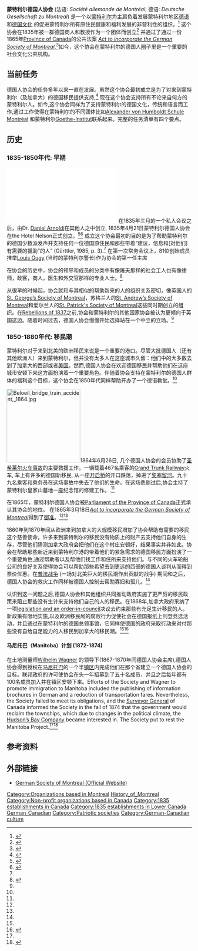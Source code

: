{{Infobox company
| name             = 蒙特利尔德国人协会
| logo             = <!-- 檔案不存在 File:Logo of the German Society of Montreal (EN).png ，可從英文維基百科取得 -->
| logo_caption     = 
| image            = 
| image_caption    = 
| native_name      = {{ubl|Société allemande de Montréal|Deutsche Gesellschaft zu Montreal}}
| type             = [[Nonprofit_corporation|Nonprofit corporation]], incorporated under the ''[[Act_to_incorporate_the_German_Society_of_Montreal|Act to incorporate the German Society of Montreal]], Statutes of the Province of Canada, Cap. LX (1865 Vict. 28)''
| industry         = 
| fate             = 
| predecessor      = 
| successor        = 
| foundation       = [[Montreal|Montreal]], [[Quebec|Quebec]], [[Canada|Canada]] ({{Start date|1835|04|21}});
| location_city    = Montreal, Quebec
| location_country = Canada
| key_people       = Dr. Gisela Steinle, President
| products         = 
| production       = 
| services         = 
| revenue          = 
| operating_income = 
| net_income       = 
| aum              = <!-- Only used with financial services companies -->
| assets           = 
| equity           = 
| owner            = 
| num_employees    = 
| parent           = 
| divisions        = 
| subsid           = {{ubl|Relief and Welfare Fund of the German Society of Montreal}}
| registration_id = [[Canada_Revenu_Agency|CRA]] BN 119115061RR0001
| homepage         = {{URL|germansociety.ca}}
| footnotes        = 
| intl             = 
| bodystyle        = 
}}

'''蒙特利尔德国人协会''' (法语: ''Société allemande de Montréal''; 德语: ''Deutsche Gesellschaft zu Montreal'') 是一个以[[蒙特利尔|蒙特利尔]]为主肩负着发展蒙特利尔地区[[德语|德语]]和[[德国文化|德国文化]] 的促进蒙特利尔所有原住民健康和福利发展的非营利性的组织。<ref name="bylaws">{{cite web|last=German Society of Montreal|title=By-Law N°1: A by-law relating generally to the conduct of the affairs of the German Society of Montreal|url=http://www.germansociety.ca/society/bylaws|work=German Society of Montreal|accessdate=8 April 2014|archiveurl=https://web.archive.org/web/20140408021356/http://www.germansociety.ca/society/bylaws|archivedate=2014-04-08|deadurl=yes}}</ref> 这个协会在1835年被一群德国商人和教授作为一个团体而创立<ref name="hist">{{cite web|last=German Society of Montreal|title=History|url=http://www.germansociety.ca/society/history|work=German Society of Montreal|accessdate=8 April 2014|archiveurl=https://web.archive.org/web/20140408022032/http://www.germansociety.ca/society/history|archivedate=2014-04-08|deadurl=yes}}</ref> 并通过了通过一份1865年[[Province_of_Canada|Province of Canada]]的公共法案 ''[[Act_to_incorporate_the_German_Society_of_Montreal|Act to incorporate the German Society of Montreal]]'',<ref name=Act>{{cite book|title=Statutes of the Province of Canada|year=1865|pages=147–148|accessdate=8 April 2014|archiveurl=https://web.archive.org/web/20140409002146/http://www.germansociety.ca/media/ActOfIncorporation.pdf#v=onepage&q&f=false|archivedate=2014-04-09|format=Book, digitized by Google|url=http://www.germansociety.ca/media/ActOfIncorporation.pdf|dead-url=no}}</ref>如今，这个协会在蒙特利尔的德国人圈子里是一个重要的社会文化公共机构。

==当前任务==
德国人协会的任务多年以来一直在发展。虽然这个协会最初成立是为了对来到蒙特利尔（及加拿大）的德国移民提供支持,<ref>{{cite book|last=Magocsi|first=Paul R.|title=Encyclopedia of Canada's Peoples|year=1990|publisher=University of Toronto Press|location=Toronto|isbn=978-0-8020-2938-6|page=601}}</ref> 现在这个协会支持所有不论来自何方的蒙特利尔人。如今,这个协会同样为了支持蒙特利尔的德国文化，传统和语言而工作,通过工作使得在蒙特利尔的不同团体比如[[Alexander_von_Humboldt_Schule_Montréal|Alexander von Humboldt Schule Montréal]] 和蒙特利尔[[Goethe-Institut|Goethe-Institut]]联系起来。完整的任务清单有四个要点。
{{Quote|text=3.1  To bring together the German community and any having an interest in the community and to build bridges with other German institutions and associations.

3.2  To foster the German language and cultural heritage and, in general, be supportive of efforts to enhance the knowledge and appreciation of German language and culture in its diversity, evolution throughout history and manifestations in North America.

3.3  To aid needy members and other persons, who, because of failing health, misfortune or adverse circumstances, require help.

3.4  To support projects of other Canadian charitable organizations [...] in the Greater Montreal area whose objectives are such that participation or contributions by the Society would be considered a meaningful extension of the Society's own work. [...]<ref name="bylaws" />|source=Article 3.0}}

==历史==

=== 1835-1850年代: 早期 ===
[[File:Statuten_der_Deutschen_Gesellschaft_zu_Montreal.pdf|thumbnail]] 
在1835年三月的一个私人会议之后，由Dr. [[Daniel_Arnoldi|Daniel Arnoldi]]在其他人之中创立, 1835年4月21日蒙特利尔德国人协会在the Hotel Nelson正式创立。<ref>{{cite web|last=Nieuwendyk|first=Dick|title=Hotel Nelson|url=http://mtltimes.ca/social-life/nelson-hotel/|work=Montreal Times|publisher=Montreal Times|accessdate=10 April 2014|archiveurl=https://web.archive.org/web/20140410052340/http://mtltimes.ca/social-life/nelson-hotel/|archivedate=2014-04-10|deadurl=yes}}</ref><ref name=bookHist>{{cite book|last=Gürttler|first=Karin R.|title=Geschichte der Deutschen Gesellschaft zu Montreal (1835-1985)|year=1985|publisher=German Society of Montreal|location=Montreal, QC|isbn=978-2-9800421-0-2|pages=108}}</ref> 成立这个协会最初的目的是为了帮助蒙特利尔的德国少数派发声并支持任何一位德国原住民和那些带着“建议，信息和[对他们]有需要的援助”的人” (Gürttler, 1985, p. 3).<ref name=bookHist /> 在第一次常务会议上，81位创始成员推举[[Louis_Gugy|Louis Gugy]] (当时的蒙特利尔警长)作为协会的第一任主席

在协会的历史中，协会的领导和成员的分类中有像屠夫那样的社会工人也有像律师，政客，商人，医生和外交官那样的专业人士。<ref name=Meune2008>{{cite journal|last=Meune|first=Manuel|title=1664-2008 : de l’oubli du fait allemand  à l’émergence d’une mémoire germano-québécoise|journal=Zeitschrift für Kanada-Studien|year=2008|volume=28|issue=2|pages=9–27|url=http://www.kanada-studien.org/wp-content/uploads/2012/08/01_Meune_1664.pdf|access-date=2014-06-30|archive-date=2020-07-11|archive-url=https://web.archive.org/web/20200711220748/http://www.kanada-studien.org/wp-content/uploads/2012/08/01_Meune_1664.pdf|dead-url=no}}</ref>

从很早的时候起，协会就和与其相似的帮助新来的人的组织关系密切，像英国人的[[St._George’s_Society_of_Montreal|St. George’s Society of Montreal]]，苏格兰人的[[St._Andrew’s_Society_of_Montreal|St. Andrew’s Society of Montreal]]和爱尔兰人的[[St._Patrick's_Society_of_Montreal|St. Patrick's Society of Montreal]]这些同时期创立的组织。在[[Rebellions_of_1837|Rebellions of 1837]]之前,协会和蒙特利尔的其他国家协会被认为更倾向于英国这边。随着时间过去，德国人协会慢慢开始选择站在一个中立的立场。<ref name=bookHist />

=== 1850-1880年代: 移民潮 ===
蒙特利尔对于来到北美的欧洲移民来说是一个重要的港口。尽管大批德国人（还有其他欧洲人）来到蒙特利尔，但并没有太多人在这座城市久留：他们中的大多数去到了加拿大的西部或者[[美国|美国]]。然而,德国人协会在欢迎德国移民并帮助他们在这座城市安顿下来这方面扮演着一个重要角色。伴随着协会支持在蒙特利尔的德国人群体的福利这个目标，这个协会在1850年代同样帮助开办了一个德语教堂。<ref name=bookHist />

[[File:Beloeil_bridge_train_accident,_1864.jpg|200px]]1864年6月26日, 几个德国人协会的会员协助了[[圣希莱尔火车事故|圣希莱尔火车事故]]的主要救援工作。一辆载着467名乘客的[[Grand_Trunk_Railway|Grand Trunk Railway]]火车, 车上有许多的德国新移民, 从一座[[开启桥|开启桥]]的开口跌落，掉进了[[黎塞留河|黎塞留河]]。九十九名乘客和乘务员在这场事故中失去了他们的生命。在这场悲剧过后,协会主持了蒙特利尔皇家山墓地一座纪念馆的修建工作。.<ref name=bookHist />

在1865年，蒙特利尔德国人协会被[[Parliament_of_the_Province_of_Canada|Parliament of the Province of Canada]]正式承认其协会的地位。 在1865年3月18日''[[Act_to_incorporate_the_German_Society_of_Montreal|Act to incorporate the German Society of Montreal]]''得到了[[御准|御准]]。<ref name=Act /><ref name=bookHist />

1860年到1870年间从欧洲来到加拿大的大规模移民增加了协会帮助有需要的移民这个慈善使命。许多来到蒙特利尔的移民没有物质上的财产去支持他们自身的生存，尽管他们猜测加拿大政府会把他们在这个村庄安顿好，结果事实并非如此。协会在帮助那些新近来到蒙特利尔港的带着他们的紧急需求的德国移民方面扮演了一个重要角色,通过帮助者以及帮他们找工作和住所来支持他们。与不同的火车轮船公司的良好关系使得协会可以帮助那些希望去到更远的西部的德国人谈判从而得到票价优惠。在[[普法战争|普法战争]] (一场对北美巨大的移民潮作出贡献的战争) 期间和之后，德国人协会的救灾工作同样被德国人控制去帮助寡妇和孤儿。<ref name=bookHist />

认识到这一问题之后,德国人协会和其他组织共同推动政府实施了更严厉的移民政策来阻止那些没有生计来支持他们自己的人的移民。在1868年,加拿大政府采纳了一项[[History_of_Canadian_nationality_law#Imperial_and_federal_legislation.2C_1868-1914|legislation and an order-in-council]]决议去约束那些有充足生计移民的人。新政策有限地实施,以及欧洲移民局的腐败行为促使社会在德国报纸上刊登竞选活动，并且通过在蒙特利尔的德国总领事馆，它同样使德国的政府采取行动来对付那些没有自给自足能力的人移民到加拿大的移民潮。<ref name=bookHist /><ref name=Wagner2011>{{cite book|last=Wagner|first=Jonathan|title=A History of Migration from Germany to Canada|year=2011|publisher=UBC Press|location=Vancouver|isbn=978-0-7748-4154-2}}</ref>

==== 马尼托巴（Manitoba）计划 (1872-1874) ====

在土地测量师[http://biographi.ca/en/bio.php?id_nbr=7123 Wilhelm Wagner] {{Wayback|url=http://biographi.ca/en/bio.php?id_nbr=7123 |date=20160305142014 }}的领导下(1867-1870年间德国人协会主席),德国人协会得到授权在[[马尼托巴|马尼托巴]]的一个半[[镇区|镇区]]内完成他们在那个省建立一个德国人协会的目标。联邦政府的许可使协会在头一年招募到了五十名成员，并且之后每年都有100名成员加入并在镇区安顿下来。Efforts of the Society and Wagner to promote immigration to Manitoba included the publishing of information brochures in German and a reduction of transportation fares. Nevertheless, the Society failed to meet its obligations, and the [[Surveyor_General|Surveyor General]] of Canada informed the Society in the fall of 1874 that the government would reclaim the townships, which due to changes in the political climate, the [[Hudson’s_Bay_Company|Hudson’s Bay Company]] became interested in. The Society put to rest the Manitoba Project.<ref name=bookHist /><ref name=Gürttler94>{{cite web|last=Gürttler|first=Karin R.|title=Wagner, William|url=http://biographi.ca/en/bio.php?id_nbr=7123|work=Dictionary of Canadian Biography, vol. 13|publisher=University of Toronto & Université Laval|accessdate=21 April 2014|format=Website|year=1994|archive-date=2016-03-05|archive-url=https://web.archive.org/web/20160305142014/http://www.biographi.ca/en/bio.php?id_nbr=7123|dead-url=no}}</ref>

==参考资料==
{{Reflist}}

==外部链接==
* [http://www.germansociety.ca/ German Society of Montreal (Official Website)] {{Wayback|url=http://www.germansociety.ca/ |date=20210301061656 }}

[[Category:Organizations_based_in_Montreal|Category:Organizations based in Montreal]]
[[Category:History_of_Montreal|]]
[[Category:Non-profit_organizations_based_in_Canada|Category:Non-profit organizations based in Canada]]
[[Category:1835_establishments_in_Canada|Category:1835 establishments in Canada]]
[[Category:1835_establishments_in_Lower_Canada|Category:1835 establishments in Lower Canada]]
[[Category:German_Canadian|]]
[[Category:Patriotic_societies|Category:Patriotic societies]]
[[Category:German-Canadian_culture|Category:German-Canadian culture]]